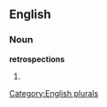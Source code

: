 ==English==

===Noun===
'''retrospections'''

# {{plural of|[[retrospection]]}}

[[Category:English plurals]]